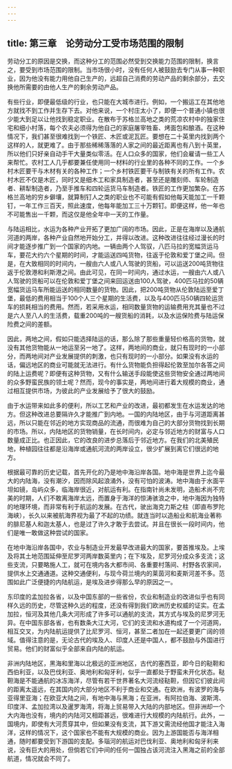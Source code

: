 ```yaml
---
---
---
```

title: 第三章　论劳动分工受市场范围的限制
---

劳动分工的原因是交换，而这种分工的范围必然受到交换能力范围的限制，换言之，要受到市场范围的限制。当市场很小时，没有任何人被鼓励去专门从事一种职业，因为他没有能力用他自己生产的，远超自己消费的劳动产品的剩余部分，去交换他所需要的由他人生产的剩余劳动产品。

有些行业，即便最低级的行业，也只能在大城市进行。例如，一个搬运工在其他地方就找不到工作并生存下去。对他来说，一个村庄太小了，即便一个普通小镇也很少能大到足以让他找到稳定职业。在散布于苏格兰高地之类的荒凉农村中的独家住宅和细小村落，每个农夫必须得为他自己的家庭屠宰牲畜、烤面包和酿酒。在这种情况下，我们甚至很难找到一个铁匠、木匠或泥瓦匠。要想在二十英里内找到两个这样的人，就更难了。由于那些稀稀落落的人家之间的最近距离也有八到十英里，所以他们只好亲自动手干大量类似零活。在人口众多的国家，他们会雇请一些工人来帮忙。农村工人几乎都要兼任使用同一材料的行业里的各种不同的工作。一个乡村木匠要干与木材有关的各种工作；一个乡村铁匠要干与制铁有关的所有工作。农村木匠不仅是木匠，同时又是细木工和家具制造者，甚至还是雕刻师、车轮制造者、耕犁制造者，乃至手推车和四轮运货马车制造者。铁匠的工作更加繁杂。在苏格兰高地的穷乡僻壤，就算制钉人之类的职业也不可能有假如他每天能加工一千颗钉，一年工作三百天，照此速度，他每年能加工三十万颗钉。即便这样，他一年也不可能售出一千颗，而这仅是他全年中一天的工作量。

与陆运相比，水运为各种产业开拓了更加广阔的市场。因此，正是在海岸以及通航河道的两岸，各种产业自然地开始分工，并得以改进。这种改进往往经过漫长的时间才能逐步推广到一个国家的内地。一辆由两个人驾驭，八匹马拉的宽幅货运马车，要花大约六个星期的时间，才能运送四吨货物，往返于伦敦和爱丁堡之间。但是，在大致相同的时间内，一艘由六人或八人驾驶的货船，可以运送200吨货物往返于伦敦港和利斯港之间。由此可见，在同一时间内，通过水运，一艘由六人或八人驾驶的货船可以在伦敦和爱丁堡之间来回运送由100人驾驶，400匹马拉的50辆宽幅货运马车所能运送的相同数量的货物。因此，把200吨货物从伦敦陆运至爱丁堡，最低的费用相当于100个人三个星期的生活费，以及与400匹马50辆四轮运货车的损耗相当的费用。然而，若采用水运，相同数量货物的运输费用充其量也不过是六人至八人的生活费，载重200吨的一艘货船的消耗，以及水运保险费与陆运保险费之间的差额。

因此，两地之间，假如只能选择陆运的话，那么除了那些重量轻价格高的货物，就没有其他货物能从一地运至另一地了。这样，两地间的商业，就只有现时的一小部分，而两地间对产业发展提供的刺激，也只有现时的一小部分。如果没有水运的话，偏远地区的商业可能就无法进行。有什么货物能负担得起伦敦至加尔各答之间的陆上运费呢？即便有这种货物，又有什么输送手段能使这些货物安全通过两地间的众多野蛮民族的领土呢？然而，现今的事实是，两地间进行着大规模的商业，通过相互提供市场，为彼此的产业发展给予了很大的鼓励。

由于水运带来如此多的便利，所以工艺和产业的改进，最初都发生在水运发达的地方。但这种改进总要隔许久才能推广到内地。一国的内陆地区，由于与河道距离甚远，所以只能在邻近的地方实现商品的流通，而很难为自己的大部分货物找到长期的市场。所以，内陆地区的货物销量，在长时间内，必定与邻近地方的财富与人口数量成正比。也正因此，它的改良的进步总落后于邻近地方。在我们的北美殖民地，种植园往往都是沿海岸或通航河流的两岸设立，很少扩展到离它们很远的地方。

根据最可靠的历史记载，首先开化的乃是地中海沿岸各国。地中海是世界上迄今最大的内陆海，没有潮汐，因而除风起浪涌外，没有可怕的波涛。地中海由于水面平坦如镜，岛屿众多，临海岸很近，对航运有利。在指南针尚未发明，造船术尚不完美的时期，人们不敢离海岸太远，而置身于海洋的惊涛骇浪之中，地中海因为独特的地理环境，而非常有利于航运的发展。在古代，驶出海克力斯之柱（即直布罗陀海峡），长久以来被航海界视为最了不起的功绩。就连当时以造船业和航海业著称的腓尼基人和迦太基人，也是过了许久才敢于去尝试。并且在很长一段时间内，他们是唯一敢做这种尝试的国家。

在地中海沿岸各国中，农业与制造业开发最早改进最大的国家，要首推埃及。上埃及将其土地范围延伸至尼罗河两岸数英里内；在下埃及，尼罗河分成众多支流；这些支流，只要略施人工，就可在境内各大都市间、各重要村落间、村野各农家间，提供水上交通通道。这种交通便利，与现今荷兰境内的莱茵河和麦斯河差不多。范围如此广泛便捷的内陆航运，是埃及进步得那么早的原因之一。

东印度的孟加拉各省，以及中国东部的一些省份，农业和制造业的改进似乎也有同样久远的历史，尽管这种久远的程度，还没有得到我们欧洲历史权威的证实。在孟加拉，恒河及其他几条大河形成了许多可以通航的支流，其方式与埃及的尼罗河无异。在中国东部各省，也有数条大江大河，它们的支流和水道构成了一个河道网，相互交叉，为内陆航运提供了比尼罗河、恒河，甚至二者加在一起还要更广阔的领域。值得注意的是，无论古代的埃及人、印度人还是中国人，都不鼓励与外国进行贸易。他们的财富似乎全部来自内陆的航运。

非洲内陆地区，黑海和里海以北极远的亚洲地区，古代的塞西亚，即今日的鞑靼和西伯利亚，以及巴伐利亚、奥地利和匈牙利，似乎一直都处于野蛮未开化状态。鞑靼海是不能通航的冰冻海洋，尽管有若干世界著名大河流经鞑靼，但因它们彼此间的距离太遥远，在其国内的大部分地区不利于商业和交通。在欧洲，有波罗的海与亚得里亚海；在欧亚大陆之间，有地中海与黑海；在亚洲，有阿拉伯海、波斯湾、印度洋、孟加拉湾以及暹罗海湾，将海上贸易带入大陆的内部地区。但非洲却一个大内海也没有，境内的内陆河又相距甚远，很难进行大规模的内陆航行。此外，一国境内，即使有大河贯穿其中，但如果没有支流，其下游又需流经他国才能注入海洋，这样的情况下，这个国家也不能有大规模的商业。因为上游国能否与海洋相通，随时都要受到下游国的支配。多瑙河的航运对巴伐利亚、奥地利和匈牙利来说，没有巨大的用处，但倘若它们中间的任何一国独占该河流注入黑海之前的全部航道，情况就会不同了。